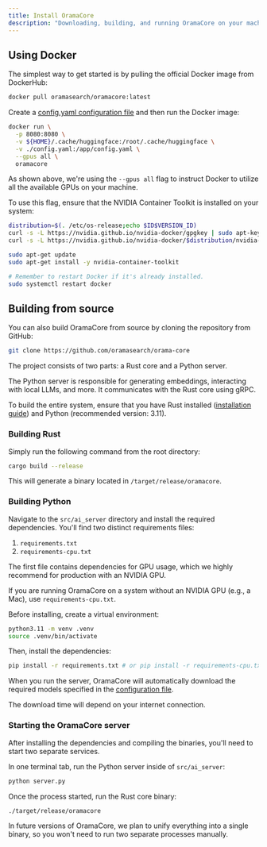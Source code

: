 ```yaml
---
title: Install OramaCore
description: "Downloading, building, and running OramaCore on your machine or in production."
---
```


## Using Docker

The simplest way to get started is by pulling the official Docker image from DockerHub:

```sh
docker pull oramasearch/oramacore:latest
```

Create a [config.yaml configuration file](/docs/guide/configuration) and then run the Docker image:

```sh
docker run \
  -p 8080:8080 \
  -v ${HOME}/.cache/huggingface:/root/.cache/huggingface \
  -v ./config.yaml:/app/config.yaml \
  --gpus all \
  oramacore
```

As shown above, we're using the `--gpus all` flag to instruct Docker to utilize all the available GPUs on your machine.

To use this flag, ensure that the NVIDIA Container Toolkit is installed on your system:

```sh
distribution=$(. /etc/os-release;echo $ID$VERSION_ID)
curl -s -L https://nvidia.github.io/nvidia-docker/gpgkey | sudo apt-key add -
curl -s -L https://nvidia.github.io/nvidia-docker/$distribution/nvidia-docker.list | sudo tee /etc/apt/sources.list.d/nvidia-docker.list

sudo apt-get update
sudo apt-get install -y nvidia-container-toolkit

# Remember to restart Docker if it's already installed.
sudo systemctl restart docker
```

## Building from source

You can also build OramaCore from source by cloning the repository from GitHub:

```sh
git clone https://github.com/oramasearch/orama-core
```

The project consists of two parts: a Rust core and a Python server.

The Python server is responsible for generating embeddings, interacting with local LLMs, and more. It communicates with the Rust core using gRPC.

To build the entire system, ensure that you have Rust installed ([installation guide](https://www.rust-lang.org/tools/install)) and Python (recommended version: 3.11).

### Building Rust

Simply run the following command from the root directory:

```sh
cargo build --release
```

This will generate a binary located in `/target/release/oramacore`.

### Building Python

Navigate to the `src/ai_server` directory and install the required dependencies. You'll find two distinct requirements files:

1. `requirements.txt`
2. `requirements-cpu.txt`

The first file contains dependencies for GPU usage, which we highly recommend for production with an NVIDIA GPU.

If you are running OramaCore on a system without an NVIDIA GPU (e.g., a Mac), use `requirements-cpu.txt`.

Before installing, create a virtual environment:

```sh
python3.11 -m venv .venv
source .venv/bin/activate
```

Then, install the dependencies:

```sh
pip install -r requirements.txt # or pip install -r requirements-cpu.txt
```

When you run the server, OramaCore will automatically download the required models specified in the [configuration file](/docs/guide/configuration).

The download time will depend on your internet connection.

### Starting the OramaCore server

After installing the dependencies and compiling the binaries, you'll need to start two separate services.

In one terminal tab, run the Python server inside of `src/ai_server`:

```sh
python server.py
```

Once the process started, run the Rust core binary:

```sh
./target/release/oramacore
```

In future versions of OramaCore, we plan to unify everything into a single binary, so you won't need to run two separate processes manually.